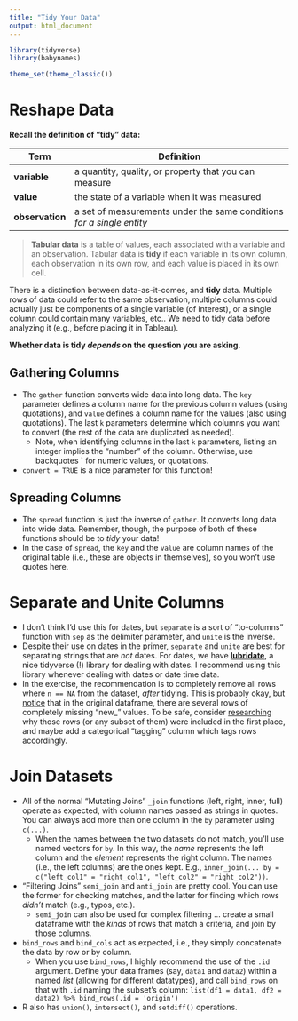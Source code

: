```yaml
---
title: "Tidy Your Data"
output: html_document
---
```


```r
library(tidyverse)
library(babynames)

theme_set(theme_classic())
```

# Reshape Data

**Recall the definition of "tidy" data:**

| Term            | Definition                                                   |
| --------------- | ------------------------------------------------------------ |
| **variable**    | a quantity, quality, or property that you can measure        |
| **value**       | the state of a variable when it was measured                 |
| **observation** | a set of measurements under the same conditions *for a single entity* |

> **Tabular data** is a table of values, each associated with a variable and an observation. Tabular data is **tidy** if each variable in its own column, each observation in its own row, and each value is placed in its own cell.

There is a distinction between data-as-it-comes, and **tidy** data. Multiple rows of data could refer to the same observation, multiple columns could actually just be components of a single variable (of interest), or a single column could contain many variables, etc.. We need to tidy data before analyzing it (e.g., before placing it in Tableau).

**Whether data is tidy *depends* on the question you are asking.**

## Gathering Columns

- The `gather` function converts wide data into long data. The `key` parameter defines a column name for the previous column values (using quotations), and `value` defines a column name for the values (also using quotations). The last `k` parameters determine which columns you want to convert (the rest of the data are duplicated as needed).
  - Note, when identifying columns in the last `k` parameters, listing an integer implies the "number" of the column. Otherwise, use backquotes \` for numeric values, or quotations.
- `convert = TRUE` is a nice parameter for this function!

## Spreading Columns

- The `spread` function is just the inverse of `gather`. It converts long data into wide data. Remember, though, the purpose of both of these functions should be to *tidy* your data!
- In the case of `spread`, the `key` and the `value` are column names of the original table (i.e., these are objects in themselves), so you won't use quotes here.

# Separate and Unite Columns

- I don't think I'd use this for dates, but `separate` is a sort of "to-columns" function with `sep` as the delimiter parameter, and `unite` is the inverse.
- Despite their use on dates in the primer, `separate` and `unite` are best for separating strings that are *not* dates. For dates, we have **[lubridate](https://lubridate.tidyverse.org/)**, a nice tidyverse (!) library for dealing with dates. I recommend using this library whenever dealing with dates or date time data.
- In the exercise, the recommendation is to completely remove all rows where `n == NA` from the dataset, *after* tidying. This is probably okay, but [notice](https://stackoverflow.com/a/53745490) that in the original dataframe, there are several rows of completely missing "new_" values. To be safe, consider [researching](https://www.who.int/publications/i/item/9789240061729) why those rows (or any subset of them) were included in the first place, and maybe add a categorical "tagging" column which tags rows accordingly.

# Join Datasets

- All of the normal "Mutating Joins" `_join` functions (left, right, inner, full) operate as expected, with column names passed as strings in quotes. You can always add more than one column in the `by` parameter using `c(...)`.
  - When the names between the two datasets do not match, you'll use named vectors for `by`. In this way, the *name* represents the left column and the *element* represents the right column. The names (i.e., the left columns) are the ones kept. E.g., `inner_join(... by = c("left_col1" = "right_col1", "left_col2" = "right_col2"))`.

- "Filtering Joins" `semi_join` and `anti_join` are pretty cool. You can use the former for checking matches, and the latter for finding which rows *didn't* match (e.g., typos, etc.).
  - `semi_join` can also be used for complex filtering ... create a small dataframe with the *kinds* of rows that match a criteria, and join by those columns.
- `bind_rows` and `bind_cols` act as expected, i.e., they simply concatenate the data by row or by column.
  - When you use `bind_rows`, I highly recommend the use of the `.id` argument. Define your data frames (say, `data1` and `data2`) within a named *list* (allowing for different datatypes), and call `bind_rows` on that with `.id` naming the subset's column: 
    `list(df1 = data1, df2 = data2) %>% bind_rows(.id = 'origin')`
- R also has `union()`, `intersect()`, and `setdiff()` operations. 

























